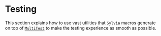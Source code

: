# Testing

This section explains how to use vast utilities that `Sylvia` macros generate on
top of [`MultiTest`](https://cosmwasm-docs.vercel.app/cw-multi-test) to make the
testing experience as smooth as possible.
